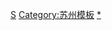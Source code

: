 {{Navbox with collapsible groups
| name  = 苏州市文物保护单位
| title = [[苏州市文物保护单位]]
| titlestyle = 
| state = autocollapse
| abbr4 = 市
| abbr6 = 吴县
| abbr9 = 吴江
| selected = {{{1|}}}
| above = 至2019年，苏州市共公布8批次214处市级文物保护单位，加上撤县（市）设区后划归市管的原[[苏州市文物保护单位#原吴县市文物保护单位|吴县文物保护单位]]93处和原[[吴江市文物保护单位]]108处，共计415处。
| abovestyle = 

|group4 = 
|list4 = 
{{navbox|child
| title = 苏州市文物保护单位
| titlestyle = 
| state = autocollapse

|group3 = 第一批（11）
|list3 = [[钱处士墓]] - [[范成大祠]] - [[范氏义庄旧址|范义庄]]<sup>省</sup> - [[鹤园 (苏州)|鹤园]] - [[可园 (苏州)|可园]] - [[况公祠]] - [[唐寅祠]] - [[万寿宫 (苏州)|万寿宫]] - [[行春桥]]<sup>省</sup> - [[虎丘摩崖石刻]]<sup>省</sup> - [[苏州烈士陵园|烈士陵园]] 
 
|group5 = 第二批（34）
|list5 = [[治平寺遗址]] - [[金鸡墩遗址]] - [[顾野王墓]] - [[寿星桥]] - [[灵岩山寺]] - [[梵门桥弄吴宅]] - [[上津桥]] - [[北半园]] - [[北张家巷雕花楼]] - [[柴园]] - [[潮州会馆 (苏州)|潮州会馆]] - [[定慧寺 (苏州)|定慧寺]] - [[东花桥巷汪宅]] - [[过云楼]] - [[嘉应会馆]] - [[南半园]] - [[普安桥]] - [[普济桥 (苏州)|普济桥]] - [[苏州泰伯庙|泰伯庙]] - [[唐寅故居遗址]] - [[铁瓶巷任宅]] - [[卫道观]] - [[文星阁]] - [[武安会馆]] - [[下津桥]] - [[新民桥雕花厅]] - [[玉涵堂]]<sup>省</sup> - [[越城桥]] - [[太平天国军械所遗址]] - [[李根源故居 (苏州)|李根源故居]] - [[彩云桥]] -[[白公堤石幢]] - [[章太炎旧居]]<sup>省</sup> - [[陈去病墓]] 

|group8 = 第三批（14）
|list8 = [[杨家桥圣母七苦堂|杨家桥天主堂]] - [[乐群社会堂]] - [[蒲林巷近代住宅]] - [[日本领事馆旧址]] - [[思杜堂|使徒堂]] - [[桃坞中学旧址]] - [[金门 (苏州)|金门]] - [[朴园]] - [[信孚里]] - [[荫庐]] - [[渔庄]] - [[外五泾弄近代住宅]] - [[金城新村 (苏州)|金城新村]] - [[庙堂巷近代住宅]] 

|group11 = 第四批（16）
|list11 = [[官太尉桥]] - [[阊门|阊门遗址]] - [[钱宅]] - [[长洲县学大成殿]] - [[畅园]]<sup>省</sup> - [[春晖堂杨宅]] - [[冯桂芬祠]] - [[洪钧故居及庄祠]] - [[沈德潜故居]] - [[王氏惇裕义庄]] - [[文山寺]] - [[残粒园]] - [[李鸿章祠]] - [[吴梅故居]] - [[叶圣陶故居]] - [[顾颉刚故居]] 

|group15 = 第五批（16）
|list15 = [[吴振声故居]] - [[燕诒堂程宅]] - [[救国里]] - [[长鎏村]] - [[雷允上诵芬堂药铺]] - [[盛宣怀故居 (苏州)|盛宣怀故居]] - [[萃英中学旧址]] - [[侵华日军宪兵司令部旧址]] - [[交通部苏州电报电话局旧址]] - [[叶楚伧故居 (姑苏区)|叶楚伧故居]] - [[鹤鸣堂康宅]] - [[兰石小筑]] - [[沈京似宅]]<small>（登录时名为“姚铁心故居”）</small> - [[博习医院旧址]] - [[景海女子师范学校旧址]]<sup>省</sup> - [[司前街看守所旧址]] 

|group17 = 第六批（49）
|list17 = [[志仁里民国建筑|志仁里]]<sup>省</sup> - [[舒适旧居]] - [[东善长巷奚宅]] - [[大柳枝巷杨宅]] - [[悬桥巷方宅]] - [[拥翠山庄]] - [[观音殿遗址]] - [[承志堂]] - [[燕贻堂 (苏州)|燕贻堂]] - [[畬庆堂]] - [[樟坞里方亭]] - [[仁寿堂 (苏州)|仁寿堂]] - [[庆馀堂]] - [[纯德堂]] - [[师俭堂 (吴中区)|师俭堂]] - [[严家老宅]] - [[沈宽夫老宅]] - [[万盛米行旧址]] - [[沈家祠堂 (苏州)|沈家祠堂]] - [[沈氏旧宅]] - [[沈家弄沈宅]] - [[赵宅]] - [[穹窿山摩崖题刻]] - [[里尺桥]] - [[新路村承德堂花厅]] - [[灵应观玉皇殿]] - [[妙智庵旧址及明御祭姚广孝文碑]] - [[南桥 (苏州)|南桥]] - [[万安桥 (苏州)|万安桥]] - [[湘城粮仓]] - [[众缘桥]] - [[叶天士故居]] - [[三茅观巷沈宅]]<sup>省</sup> - [[任道镕旧居]]<sup>省</sup> - [[陶氏宅园]] - [[袁学澜故居]] - [[蒋纬国故居]] - [[苏纶纱厂旧址]] - [[苏州关税务司署旧址]]<sup>省</sup> - [[苏州圣约翰堂|圣约翰堂]] - [[太原王氏义庄]] - [[尚志堂吴宅]]<sup>省</sup> - [[久大堂]] - [[萃秀堂]] - [[徐家祠堂]]<sup>省</sup> - [[瞻瑞堂]] - [[揄耕堂]] - [[沁远堂]] - [[仁本堂]]<sup>省</sup> 

|group19 = 第七批（38）
|list19 = [[中张家巷沈宅]] - [[张紫东旧居]] - [[许乃钊旧居]] - [[汪氏诵芬义庄]] - [[圆通寺 (苏州)|圆通寺]] - [[祥符寺巷轩辕宫]] - [[邓氏祠堂 (苏州)|邓氏祠堂]] - [[钮家巷方宅]] - [[墨园]] - [[闾邱坊巷詹宅]] - [[承德里]] - [[苏州中山堂]] - [[振华女中旧址]] - [[含秀桥]] - [[大休上人墓]] - [[黄氏祠堂]] - [[明月寺 (苏州)|明月寺]] - [[修德堂严宅]] - [[尊德堂严宅]]  - [[万氏祠堂]] - [[承德堂周宅]] - [[文德堂叶宅]] - [[群乐旅社旧址]] - [[如意桥]] - [[沈家绸行旧址]] - [[宝书堂吴宅]] - [[江丰农工银行旧址]] - [[大通塘桥]] - [[九里桥]] - [[铜罗枫桥河廊]] - [[中共浙西路东特委和中共吴兴县委旧址]] - [[太湖水利同知署旧址]] - [[芦墟跨街楼]] - [[毛家弄毛宅]] - [[中心街王宅]] - [[王家弄王宅]] - [[泰丰路陆宅]] - [[丁家弄丁宅]] 

|group21 = 第八批（36）
|list21 = [[白塔西路温宅]] - [[尤先甲故居]] - [[嘉寿堂陆宅]] - [[宣州会馆]] - [[洪钧祖宅]] - [[汀洲会馆]] - [[李氏祗遹义庄]] - [[张国维祠]] - [[言子祠 (姑苏区)|言子祠]] - [[陆润庠故居]] - [[蒋氏义庄]] - [[忠仁祠]] - [[中国银行旧址]] - [[桃坞小学旧址]] - [[鲍传德庄祠]] - [[昆曲传习所旧址]] - [[同益里]]、[[同德里]] - [[报国寺 (苏州)|报国寺]] - [[严家淦旧宅]] - [[桃树里某宅]] - [[湖沙刘公堂]] - [[席氏支祠]] - [[木渎廊桥]] - [[中区小菜场旧址]] - [[福昌桥]] - [[陆士龙祠堂]] - [[章钰、章元善墓]] - [[中心街邱宅]] - [[南新街沈宅大厅]] - [[松陵李宅]] - [[桃源富乡桥]] - [[松陵泰安桥]] - [[震丰缫丝厂旧址]] - [[利字窑旧址]] - [[白溪御龙桥]] - [[坛丘缫丝厂旧址]] 

}}

|group6 = 
|list6 = 
{{navbox|child
| title = 吴县文物保护单位
| titlestyle = 
| state = autocollapse

|group3 = 第一批（20）
|list3 = [[张陵山遗址]] - [[陆龟蒙墓]] - [[钱元璙墓]] - [[徐学谟墓]] - [[董份墓]] - [[董其昌墓]] - [[冯桂芬墓]] - [[惠栋墓]] - [[金圣叹墓]] - [[徐枋墓]] - [[张永夫墓]] - [[圣恩寺 (苏州)|圣恩寺]] - [[石壁永惠寺]] - [[司徒庙]] - [[香雪海]] - [[华山遗址]] - [[魏了翁墓 (苏州)|魏了翁墓]] - [[文昌阁太平军营垒遗址]] - [[琼姬墩]] - [[张士诚墓]] 

|group5 = 第二批（55）
|list5 = [[摇城遗址]] - [[土墩石室建筑遗址]] - [[诸稽郢墓]] - [[秦仪墓]] - [[毛珵墓]] - [[王鏊墓]] - [[虚谷上人墓]] - [[敦裕堂]] - [[葑山寺]] - [[贺九岭石关]] - [[遂高堂]] - [[石楼庵]] - [[爱日堂]] - [[春熙堂]] - [[东崦草堂]] - [[法海寺 (苏州市)|法海寺]] - [[昙花庵]] - [[西津桥 (苏州)|西津桥]] - [[永安桥 (木渎)|永安桥]] - [[禹王庙]] - [[裕德堂花厅]] - [[怡泉亭]] - [[后塘桥]] - [[芥舟园]] - [[具区风月桥]] - [[宁邦寺]] - [[启园]] - [[松风馆]] - [[华山摩崖石刻]] - [[回溪摩崖石刻]] - [[上真观碑]] - [[柳毅井及碑]] - [[姚承祖墓]] - [[肖特义士殉难纪念碑]] - [[英雄冢]] - [[吴县烈士墓]] - [[朱买臣读书台]] - [[甪直镇水道驳岸及古桥]] - [[陆巷古村]] - [[石公山]] - [[凤凰桥]] - [[古戏台]] - [[熙馀草堂]] - [[悟真道院]] - [[蠲免渔课永禁泥草私税碑]] - [[茶店头遗址]] - [[窑墩遗址]] - [[宝山遗址 (苏州)|宝山遗址]] - [[章涣墓]] - [[十里亭]] - [[三里亭]] - [[观山摩崖石刻]] - [[寒山摩崖石刻]] - [[大石山]] - [[乙未亭]] 

|group8 = 第三批（13）
|list8 = [[郭新河遗址]] - [[张墓村遗址]] - [[高定子高斯道墓]] - [[后埠井亭]] - [[蠡墅古桥梁]] - [[泰安桥]] - [[五龙桥 (苏州市)|五龙桥]] - [[植里古道及桥]] - [[童子面石雕造像]] - [[叶圣陶执教旧址]] - [[观桥 (苏州)|观桥]] - [[石家桥]] - [[中共苏州市县工委联络站--江抗办事处旧址]] 

|group11 = 第四批（1）
|list11 = [[真山吴楚贵族墓葬群]]

|group15 = 第五批（4）
|list15 = [[冯桂芬故居]] - [[沈柏寒旧宅]] - [[萧氏旧宅]] - [[蔡少渔旧宅]] 
}}

|group9 = 
|list9 = 
{{navbox|child
| title = 吴江市文物保护单位
| titlestyle = 
| state = autocollapse

|group3 = 第一批（1）
|list3 = [[端本园]] 

|group5 = 第二批（19）
|list5 = [[钱涤根烈士纪念碑]] - [[洪恩桥]]<sup>省</sup> - [[广福桥 (吴江)|广福桥]]<sup>省</sup> - [[安民桥]] - [[鸿寿堂|鸿寿堂及洛雅草堂]]<sup>省</sup> - [[升明桥]] - [[务本堂 (吴江)|务本堂]] - [[禹迹桥]] - [[周宫傅祠]] - [[徐达源故居]] - [[济东会馆]] - [[中和桥]] - [[东圣堂]] - [[退一步处]] - [[泰安桥]] - [[安德桥]] - [[三里桥]] - [[白龙桥 (盛泽)|白龙桥]] - [[崇本堂]]<sup>省</sup> 

|group8 = 第三批（12）
|list8 = [[南社通讯处旧址]] - [[张应春故居]] - [[天放楼及红楼]] - [[丝业公学旧址]] - [[卧云庵 (同里)|卧云庵]] - [[朴泽桥]] - [[富观桥]] - [[思范桥]] - [[双塔桥]] - [[正修堂]] - [[嘉荫堂]]<sup>省</sup> - [[庞氏宗祠]] 

|group11 = 第四批（8）
|list11 = [[怀德井]] - [[黎里市河驳岸及古桥]] - [[杨天骥故居]] - [[耕香堂]] - [[尊经阁]] - [[汪宅 (桃源)|汪宅]] - [[沈氏跨街楼]] - [[怀德堂]] 

|group15 = 第五批（40）<br>（含合并1处）
|list15 = [[桃源镇广福村]] - [[唐家湖遗址]] - [[小九华寺地藏泉井]] - [[同里朱宅]] - [[内省堂]] - [[一本堂]] - [[汾阳王庙]] - [[禊湖道院和秋禊桥]] - [[刘猛将军庙和东林桥]] - [[世德堂 (同里)|世德堂]] - [[普安桥 (同里)|普安桥]] - [[八坼古桥梁]] - [[博士桥]] - [[同里三桥]] - [[施相公庙和邑宁桥]] - [[莲云桥]] - [[嘉乐堂]] - [[吴溇孙宅]] - [[庄面]] - [[敬胜堂]] - [[懋德堂]] - [[尚义堂]] - [[馀庆堂]] - [[莘塔跨街楼]] - [[凝庆堂]] - [[王绍鏊故居]] - [[秦东园故居]] - [[南园茶社]] - [[黎里天主堂]] - [[东溪河王宅]] - [[震泽耶稣老教堂]] - [[凝瑞堂]] - [[福事桥]] - [[庆善堂]] - [[贞惠先生碑亭]] - [[余德堂]] - [[黎里施家洋房]] - [[庞山湖农场瞭望楼]] - [[山湖饭店民国建筑]] - [[苏嘉铁路桥墩]] 

|group17 = 第六批（13）
|list17 = [[问心堂药店]] - [[仁寿桥]] - [[万福桥 (震泽)|万福桥]] - [[政安桥]] - [[闻诗堂]] - [[俞家湾船坊]] - [[积善堂]] - [[培元公所卅周年纪念井]] - [[吴江县立医院旧址]] - [[虹桥 (震泽)|虹桥]] - [[经笥堂]] - [[太湖大学堂]] 

}}

| below = 标<sup>国</sup>者已升为[[全国重点文物保护单位]]，标<sup>省</sup>者已升为[[江苏省文物保护单位]]。<br>另参见：[[常熟市文物保护单位]]、[[太仓市文物保护单位]]、[[张家港市文物保护单位]]、[[昆山市文物保护单位]]

}}<noinclude>
[[Category:市县级文物保护单位模板|S]]
[[Category:苏州模板]]
[[Category:苏州市文物保护单位|*]]
</noinclude>